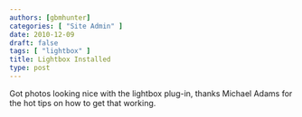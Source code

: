 ```yaml
---
authors: [gbmhunter]
categories: [ "Site Admin" ]
date: 2010-12-09
draft: false
tags: [ "lightbox" ] 
title: Lightbox Installed
type: post
---
```


Got photos looking nice with the lightbox plug-in, thanks Michael Adams for the hot tips on how to get that working.


